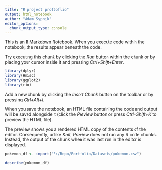 ```yaml
---
title: "R project proftoflio"
output: html_notebook
author: "Adam Sypnik"
editor_options: 
  chunk_output_type: console
---
```


This is an [R Markdown](http://rmarkdown.rstudio.com) Notebook. When you execute code within the notebook, the results appear beneath the code. 

Try executing this chunk by clicking the *Run* button within the chunk or by placing your cursor inside it and pressing *Ctrl+Shift+Enter*. 

```r
library(dplyr)
library(Hmisc)
library(ggplot2)
library(rio)
```

Add a new chunk by clicking the *Insert Chunk* button on the toolbar or by pressing *Ctrl+Alt+I*.

When you save the notebook, an HTML file containing the code and output will be saved alongside it (click the *Preview* button or press *Ctrl+Shift+K* to preview the HTML file).

The preview shows you a rendered HTML copy of the contents of the editor. Consequently, unlike *Knit*, *Preview* does not run any R code chunks. Instead, the output of the chunk when it was last run in the editor is displayed.
```r

pokemon_df <- import("E:/Repo/Portfolio/Datasets/pokemon.csv")
```
```r
describe(pokemon_df)
```


